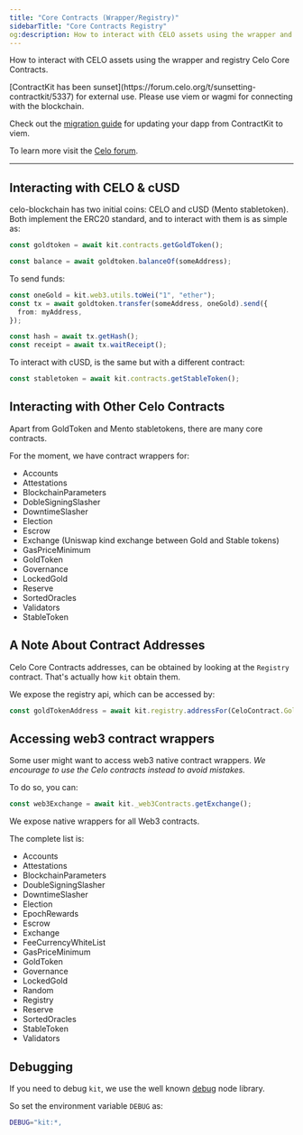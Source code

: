 ```yaml
---
title: "Core Contracts (Wrapper/Registry)"
sidebarTitle: "Core Contracts Registry"
og:description: How to interact with CELO assets using the wrapper and registry Celo Core Contracts.
---
```


How to interact with CELO assets using the wrapper and registry Celo Core Contracts.

<Warning>
[ContractKit has been sunset](https://forum.celo.org/t/sunsetting-contractkit/5337) for external use. Please use viem or wagmi for connecting with the blockchain. 

Check out the [migration guide](/developer/contractkit/migrating-to-viem) for updating your dapp from ContractKit to viem.

To learn more visit the [Celo forum](https://forum.celo.org/t/sunsetting-contractkit/5337). 
</Warning>

---

## Interacting with CELO & cUSD

celo-blockchain has two initial coins: CELO and cUSD (Mento stabletoken).
Both implement the ERC20 standard, and to interact with them is as simple as:

```ts
const goldtoken = await kit.contracts.getGoldToken();

const balance = await goldtoken.balanceOf(someAddress);
```

To send funds:

```ts
const oneGold = kit.web3.utils.toWei("1", "ether");
const tx = await goldtoken.transfer(someAddress, oneGold).send({
  from: myAddress,
});

const hash = await tx.getHash();
const receipt = await tx.waitReceipt();
```

To interact with cUSD, is the same but with a different contract:

```ts
const stabletoken = await kit.contracts.getStableToken();
```

## Interacting with Other Celo Contracts

Apart from GoldToken and Mento stabletokens, there are many core contracts.

For the moment, we have contract wrappers for:

- Accounts
- Attestations
- BlockchainParameters
- DobleSigningSlasher
- DowntimeSlasher
- Election
- Escrow
- Exchange (Uniswap kind exchange between Gold and Stable tokens)
- GasPriceMinimum
- GoldToken
- Governance
- LockedGold
- Reserve
- SortedOracles
- Validators
- StableToken

## A Note About Contract Addresses

Celo Core Contracts addresses, can be obtained by looking at the `Registry` contract.
That's actually how `kit` obtain them.

We expose the registry api, which can be accessed by:

```ts
const goldTokenAddress = await kit.registry.addressFor(CeloContract.GoldToken);
```

## Accessing web3 contract wrappers

Some user might want to access web3 native contract wrappers.
_We encourage to use the Celo contracts instead to avoid mistakes._

To do so, you can:

```ts
const web3Exchange = await kit._web3Contracts.getExchange();
```

We expose native wrappers for all Web3 contracts.

The complete list is:

- Accounts
- Attestations
- BlockchainParameters
- DoubleSigningSlasher
- DowntimeSlasher
- Election
- EpochRewards
- Escrow
- Exchange
- FeeCurrencyWhiteList
- GasPriceMinimum
- GoldToken
- Governance
- LockedGold
- Random
- Registry
- Reserve
- SortedOracles
- StableToken
- Validators

## Debugging

If you need to debug `kit`, we use the well known [debug](https://github.com/visionmedia/debug) node library.

So set the environment variable `DEBUG` as:

```bash
DEBUG="kit:*,
```